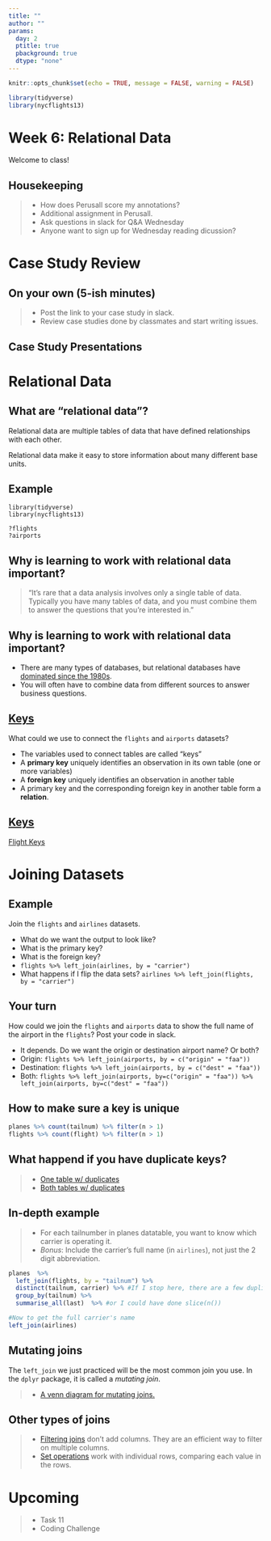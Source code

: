 ```yaml
---
title: ""
author: ""
params:
  day: 2
  ptitle: true
  pbackground: true
  dtype: "none"
---
```


```r
knitr::opts_chunk$set(echo = TRUE, message = FALSE, warning = FALSE)

library(tidyverse)
library(nycflights13)
```

# Week 6: Relational Data {data-background=#e8c35d}

Welcome to class!

## Housekeeping

>- How does Perusall score my annotations?
>- Additional assignment in Perusall.
>- Ask questions in slack for Q&A Wednesday
>- Anyone want to sign up for Wednesday reading dicussion?

# Case Study Review {data-background=#e8c35d}

## On your own (5-ish minutes)

>- Post the link to your case study in slack.
>- Review case studies done by classmates and start writing issues.

## Case Study Presentations

# Relational Data {data-background=#e8c35d}

## What are "relational data"?

Relational data are multiple tables of data that have defined relationships with each other.

Relational data make it easy to store information about many different base units.

## Example

```
library(tidyverse)
library(nycflights13)

?flights
?airports
```

## Why is learning to work with relational data important?

> "It's rare that a data analysis involves only a single table of data. Typically you have many tables of data, and you must combine them to answer the questions that you're interested in."

## Why is learning to work with relational data important?

- There are many types of databases, but relational databases have [dominated since the 1980s](https://www.oracle.com/database/what-is-database.html). 
- You will often have to combine data from different sources to answer business questions.

## [Keys](https://r4ds.had.co.nz/relational-data.html)

What could we use to connect the `flights` and `airports` datasets?

- The variables used to connect tables are called "keys"
- A **primary key** uniquely identifies an observation in its own table (one or more variables)
- A **foreign key** uniquely identifies an observation in another table
- A primary key and the corresponding foreign key in another table form a **relation**.

## [Keys](https://r4ds.had.co.nz/relational-data.html)

[Flight Keys](https://r4ds.had.co.nz/diagrams/relational-nycflights.png)

# Joining Datasets {data-background=#e8c35d}

## Example 

Join the `flights` and `airlines` datasets.

- What do we want the output to look like?
- What is the primary key?
- What is the foreign key?
- `flights %>% left_join(airlines, by = "carrier")`
- What happens if I flip the data sets? `airlines %>% left_join(flights, by = "carrier")`

## Your turn

How could we join the `flights` and `airports` data to show the full name of the airport in the `flights`? Post your code in slack.

- It depends. Do we want the origin or destination airport name? Or both?
- Origin: `flights %>% left_join(airports, by = c("origin" = "faa"))`
- Destination: `flights %>% left_join(airports, by = c("dest" = "faa"))`
- Both: `flights %>% left_join(airports, by=c("origin" = "faa")) %>% left_join(airports, by=c("dest" = "faa"))`

## How to make sure a key is unique

```r
planes %>% count(tailnum) %>% filter(n > 1)
flights %>% count(flight) %>% filter(n > 1)
```

## What happend if you have duplicate keys?

> - [One table w/ duplicates](http://r4ds.had.co.nz/diagrams/join-one-to-many.png)
> - [Both tables w/ duplicates](http://r4ds.had.co.nz/diagrams/join-many-to-many.png)

## In-depth example

<!----
**Partner-up**: 1 is a problem solver and tells what to do. The other is the coder and codes up the solution.
---->

> - For each tailnumber in planes datatable, you want to know which carrier is operating it.
> - *Bonus*: Include the carrier's full name (in `airlines`), not just the 2 digit abbreviation.


```r
planes  %>% 
  left_join(flights, by = "tailnum") %>% 
  distinct(tailnum, carrier) %>% #If I stop here, there are a few duplicate tailnumbers, they were operated by multiple carriers. Because flights is sorted in chronological order, I just take the last (or most recent one) to remove the duplcates
  group_by(tailnum) %>% 
  summarise_all(last)  %>% #or I could have done slice(n())

#Now to get the full carrier's name
left_join(airlines)

```

## Mutating joins

The `left_join` we just practiced will be the most common join you use. In the `dplyr` package, it is called a *mutating join*.

>- [A venn diagram for mutating joins.](https://r4ds.had.co.nz/diagrams/join-venn.png)

## Other types of joins

> - [Filtering joins](http://r4ds.had.co.nz/relational-data.html#filtering-joins) don't add columns. They are an efficient way to filter on multiple columns.
>- [Set operations](https://r4ds.had.co.nz/relational-data.html#set-operations) work with individual rows, comparing each value in the rows.


# Upcoming {data-background=#e8c35d}

>- Task 11
>- Coding Challenge
